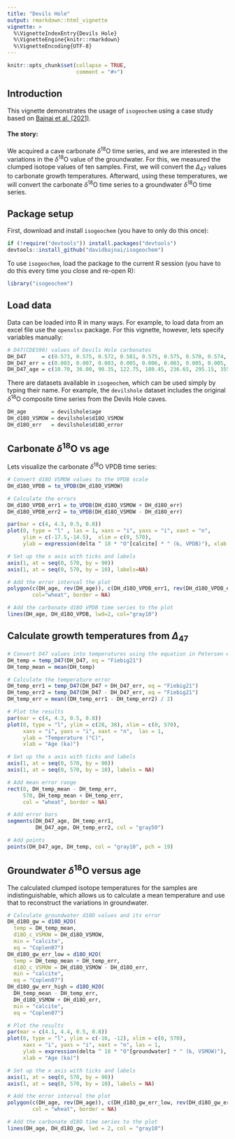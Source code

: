 ```yaml
---
title: "Devils Hole"
output: rmarkdown::html_vignette
vignette: >
  %\VignetteIndexEntry{Devils Hole}
  %\VignetteEngine{knitr::rmarkdown}
  %\VignetteEncoding{UTF-8}
---
```


```r
knitr::opts_chunk$set(collapse = TRUE,
                      comment = "#>")
```

## Introduction

This vignette demonstrates the usage of `isogeochem` using a case study based on
[Bajnai et al. (2021)](https://doi.org/10.1029/2021GL093257).

#### The story:

We acquired a cave carbonate *δ*<sup>18</sup>O time series, and we are interested in the variations in the *δ*<sup>18</sup>O value of the groundwater. For this, we measured the clumped isotope values of ten samples. First, we will convert the *∆*<sub>47</sub> values to carbonate growth temperatures. Afterward, using these temperatures, we will convert the carbonate *δ*<sup>18</sup>O time series to a groundwater *δ*<sup>18</sup>O time series.

## Package setup

First, download and install `isogeochem` (you have to only do this once):

```r
if (!require("devtools")) install.packages("devtools")
devtools::install_github("davidbajnai/isogeochem")
```

To use `isogeochem`, load the package to the current R session (you have to do this every time you close and re-open R):

```r
library("isogeochem")
```

## Load data

Data can be loaded into R in many ways. For example, to load data from an excel file use the `openxlsx` package. For this vignette, however, lets specify variables manually:

```r
# D47(CDES90) values of Devils Hole carbonates 
DH_D47     = c(0.573, 0.575, 0.572, 0.581, 0.575, 0.575, 0.570, 0.574, 0.568, 0.575)
DH_D47_err = c(0.003, 0.007, 0.003, 0.005, 0.006, 0.003, 0.005, 0.005, 0.007, 0.005)
DH_D47_age = c(10.70, 36.00, 90.35, 122.75, 180.45, 236.65, 295.15, 355.65, 380.05, 496.65)
```

There are datasets available in `isogeochem`, which can be used simply by typing their name. For example, the `devilshole` dataset includes the original *δ*<sup>18</sup>O composite time series from the Devils Hole caves.

```r
DH_age        = devilshole$age
DH_d18O_VSMOW = devilshole$d18O_VSMOW
DH_d18O_err   = devilshole$d18O_error
```

## Carbonate *δ*<sup>18</sup>O vs age

Lets visualize the carbonate *δ*<sup>18</sup>O VPDB time series:

```r
# Convert d18O VSMOW values to the VPDB scale 
DH_d18O_VPDB = to_VPDB(DH_d18O_VSMOW)

# Calculate the errors
DH_d18O_VPDB_err1 = to_VPDB(DH_d18O_VSMOW + DH_d18O_err)
DH_d18O_VPDB_err2 = to_VPDB(DH_d18O_VSMOW - DH_d18O_err)

par(mar = c(4, 4.3, 0.5, 0.8))
plot(0, type = "l" , las = 1, xaxs = "i", yaxs = "i", xaxt = "n", 
     ylim = c(-17.5,-14.5),  xlim = c(0, 570),
     ylab = expression(delta ^ 18 * "O"[calcite] * " (‰, VPDB)"), xlab = "Age (ka)")

# Set up the x axis with ticks and labels
axis(1, at = seq(0, 570, by = 90))
axis(1, at = seq(0, 570, by = 10), labels=NA)

# Add the error interval the plot
polygon(c(DH_age, rev(DH_age)), c(DH_d18O_VPDB_err1, rev(DH_d18O_VPDB_err2)),
        col="wheat", border = NA)

# Add the carbonate d18O VPDB time series to the plot
lines(DH_age, DH_d18O_VPDB, lwd=2, col="gray10")
```

## Calculate growth temperatures from *∆*<sub>47</sub>

```r
# Convert D47 values into temperatures using the equation in Petersen et al. (2019)
DH_temp = temp_D47(DH_D47, eq = "Fiebig21")
DH_temp_mean = mean(DH_temp)

# Calculate the temperature error
DH_temp_err1 = temp_D47(DH_D47 + DH_D47_err, eq = "Fiebig21")
DH_temp_err2 = temp_D47(DH_D47 - DH_D47_err, eq = "Fiebig21")
DH_temp_err = mean((DH_temp_err1 - DH_temp_err2) / 2)

# Plot the results
par(mar = c(4, 4.3, 0.5, 0.8))
plot(0, type = "l", ylim = c(28, 38), xlim = c(0, 570), 
     xaxs = "i", yaxs = "i", xaxt = "n",  las = 1,
     ylab = "Temperature (°C)",
     xlab = "Age (ka)")

# Set up the x axis with ticks and labels
axis(1, at = seq(0, 570, by = 90))
axis(1, at = seq(0, 570, by = 10), labels = NA)

# Add mean error range
rect(0, DH_temp_mean - DH_temp_err,
     570, DH_temp_mean + DH_temp_err,
     col = "wheat", border = NA)

# Add error bars
segments(DH_D47_age, DH_temp_err1,
         DH_D47_age, DH_temp_err2, col = "gray50")

# Add points
points(DH_D47_age, DH_temp, col = "gray10", pch = 19)
```

## Groundwater *δ*<sup>18</sup>O versus age

The calculated clumped isotope temperatures for the samples are indistinguishable, which allows us to calculate a mean temperature and use that to reconstruct the variations in groundwater.

```r
# Calculate groundwater d18O values and its error
DH_d18O_gw = d18O_H2O(
  temp = DH_temp_mean,
  d18O_c_VSMOW = DH_d18O_VSMOW,
  min = "calcite",
  eq = "Coplen07")
DH_d18O_gw_err_low = d18O_H2O(
  temp = DH_temp_mean + DH_temp_err,
  d18O_c_VSMOW = DH_d18O_VSMOW - DH_d18O_err,
  min = "calcite",
  eq = "Coplen07")
DH_d18O_gw_err_high = d18O_H2O(
  DH_temp_mean - DH_temp_err,
  DH_d18O_VSMOW + DH_d18O_err,
  min = "calcite",
  eq = "Coplen07")

# Plot the results
par(mar = c(4.1, 4.4, 0.5, 0.8))
plot(0, type = "l", ylim = c(-16, -12), xlim = c(0, 570),
     xaxs = "i", yaxs = "i", xaxt = "n", las = 1,
     ylab = expression(delta ^ 18 * "O"[groundwater] * " (‰, VSMOW)"),
     xlab = "Age (ka)")

# Set up the x axis with ticks and labels
axis(1, at = seq(0, 570, by = 90))
axis(1, at = seq(0, 570, by = 10), labels = NA)

# Add the error interval the plot
polygon(c(DH_age, rev(DH_age)), c(DH_d18O_gw_err_low, rev(DH_d18O_gw_err_high)),
        col = "wheat", border = NA)

# Add the carbonate d18O time series to the plot
lines(DH_age, DH_d18O_gw, lwd = 2, col = "gray10")
```
